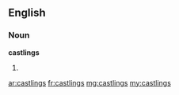 ==English==

===Noun===
'''castlings'''

# {{plural of|castling}}

[[ar:castlings]]
[[fr:castlings]]
[[mg:castlings]]
[[my:castlings]]